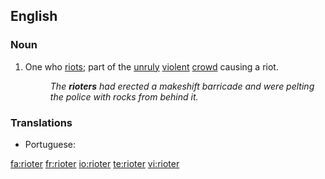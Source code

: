 ==English==

===Noun===
{{en-noun}}

# One who [[riot]]s; part of the [[unruly]] [[violent]] [[crowd]] causing a riot.
#:''The '''rioters''' had erected a makeshift barricade and were pelting the police with rocks from behind it.''

===Translations===
{{trans-top}}
* Portuguese: {{t+|pt|baderneiro|m}}
{{trans-mid}}
{{trans-bottom}}

[[fa:rioter]]
[[fr:rioter]]
[[io:rioter]]
[[te:rioter]]
[[vi:rioter]]